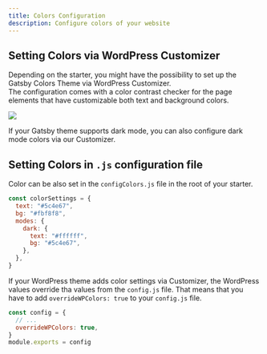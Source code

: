 ```yaml
---
title: Colors Configuration
description: Configure colors of your website
---
```


## Setting Colors via WordPress Customizer

Depending on the starter, you might have the possibility to set up the Gatsby Colors Theme via WordPress Customizer.  
The configuration comes with a color contrast checker for the page elements that have customizable both text and background colors.

![](../assets/colors.png)

If your Gatsby theme supports dark mode, you can also configure dark mode colors via our Customizer.

## Setting Colors in `.js` configuration file

Color can be also set in the `configColors.js` file in the root of your starter.

```js title="configColors.js"
const colorSettings = {
  text: "#5c4e67",
  bg: "#fbf8f8",
  modes: {
    dark: {
      text: "#ffffff",
      bg: "#5c4e67",
    },
  },
}
```

If your WordPress theme adds color settings via Customizer, the WordPress values override tha values from the `config.js` file. That means that you have to add `overrideWPColors: true` to your `config.js` file.

```javascript title=config.js
const config = {
  // ...
  overrideWPColors: true,
}
module.exports = config
```
